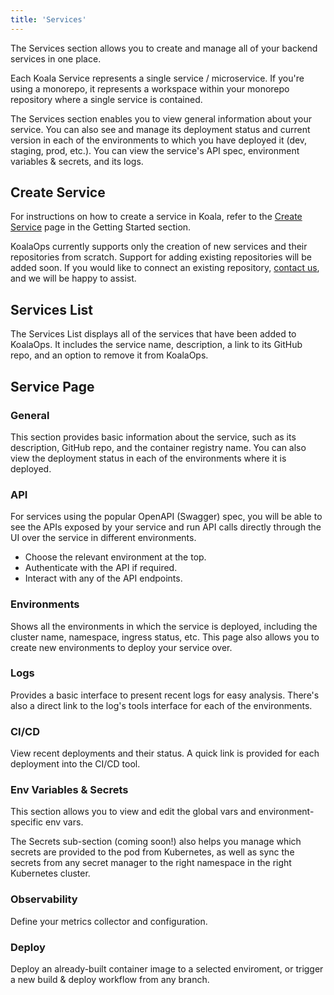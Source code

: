 ```yaml
---
title: 'Services'
---
```


The Services section allows you to create and manage all of your backend services in one place.

Each Koala Service represents a single service / microservice. If you're using a monorepo, it represents a workspace within your monorepo repository where a single service is contained.

The Services section enables you to view general information about your service. You can also see and manage its deployment status and current version in each of the environments to which you have deployed it (dev, staging, prod, etc.).
You can view the service's API spec, environment variables & secrets, and its logs.

## Create Service
For instructions on how to create a service in Koala, refer to the [Create Service](/getting-started/create-service) page in the Getting Started section.

KoalaOps currently supports only the creation of new services and their repositories from scratch.
Support for adding existing repositories will be added soon. If you would like to connect an existing repository, [contact us](mailto:support@koalaops.com), and we will be happy to assist.

## Services List
The Services List displays all of the services that have been added to KoalaOps.
It includes the service name, description, a link to its GitHub repo, and an option to remove it from KoalaOps.

## Service Page

### General
This section provides basic information about the service, such as its description, GitHub repo, and the container registry name. You can also view the deployment status in each of the environments where it is deployed.

### API
For services using the popular OpenAPI (Swagger) spec, you will be able to see the APIs exposed by your service and run API calls directly through the UI over the service in different environments.

- Choose the relevant environment at the top.
- Authenticate with the API if required.
- Interact with any of the API endpoints.

### Environments
Shows all the environments in which the service is deployed, including the cluster name, namespace, ingress status, etc.
This page also allows you to create new environments to deploy your service over. 

### Logs
Provides a basic interface to present recent logs for easy analysis. There's also a direct link to the log's tools interface for each of the environments.

### CI/CD
View recent deployments and their status. A quick link is provided for each deployment into the CI/CD tool.

### Env Variables & Secrets
This section allows you to view and edit the global vars and environment-specific env vars.

The Secrets sub-section (coming soon!) also helps you manage which secrets are provided to the pod from Kubernetes, as well as sync the secrets from any secret manager to the right namespace in the right Kubernetes cluster.

### Observability
Define your metrics collector and configuration.

### Deploy
Deploy an already-built container image to a selected enviroment, or trigger a new build & deploy workflow from any branch.
